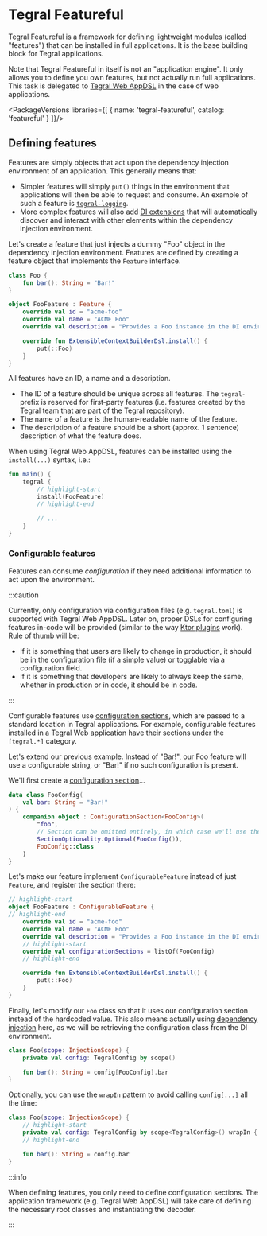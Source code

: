 
# Tegral Featureful

Tegral Featureful is a framework for defining lightweight modules (called "features") that can be installed in full applications. It is the base building block for Tegral applications.

Note that Tegral Featureful in itself is not an "application engine". It only allows you to define you own features, but not actually run full applications. This task is delegated to [Tegral Web AppDSL](../../web/appdsl) in the case of web applications.

<PackageVersions libraries={[
    { name: 'tegral-featureful', catalog: 'featureful' }
]}/>

## Defining features

Features are simply objects that act upon the dependency injection environment of an application. This generally means that:

- Simpler features will simply `put()` things in the environment that applications will then be able to request and consume. An example of such a feature is [`tegral-logging`](/core/logging/index.mdx). <!-- TODO link -->
- More complex features will also add [DI extensions](/core/di/extensions/introduction.md) that will automatically discover and interact with other elements within the dependency injection environment.

Let's create a feature that just injects a dummy "Foo" object in the dependency injection environment. Features are defined by creating a feature object that implements the `Feature` interface.

```kotlin
class Foo {
    fun bar(): String = "Bar!"
}

object FooFeature : Feature {
    override val id = "acme-foo"
    override val name = "ACME Foo"
    override val description = "Provides a Foo instance in the DI environment"

    override fun ExtensibleContextBuilderDsl.install() {
        put(::Foo)
    }
}
```

All features have an ID, a name and a description.

- The ID of a feature should be unique across all features. The `tegral-` prefix is reserved for first-party features (i.e. features created by the Tegral team that are part of the Tegral repository).
- The name of a feature is the human-readable name of the feature.
- The description of a feature should be a short (approx. 1 sentence) description of what the feature does.

When using Tegral Web AppDSL, features can be installed using the `install(...)` syntax, i.e.:

```kotlin
fun main() {
    tegral {
        // highlight-start
        install(FooFeature)
        // highlight-end

        // ...
    }
}
```

### Configurable features

Features can consume *configuration* if they need additional information to act upon the environment.

:::caution

Currently, only configuration via configuration files (e.g. `tegral.toml`) is supported with Tegral Web AppDSL. Later on, proper DSLs for configuring features in-code will be provided (similar to the way [Ktor plugins](https://ktor.io/docs/custom-plugins-base-api.html) work). Rule of thumb will be:

- If it is something that users are likely to change in production, it should be in the configuration file (if a simple value) or togglable via a configuration field.
- If it is something that developers are likely to always keep the same, whether in production or in code, it should be in code.

:::

Configurable features use [configuration sections](/core/config/sections.md), which are passed to a standard location in Tegral applications. For example, configurable features installed in a Tegral Web application have their sections under the `[tegral.*]` category.

Let's extend our previous example. Instead of "Bar!", our Foo feature will use a configurable string, or "Bar!" if no such configuration is present.

We'll first create a [configuration section](/core/config/sections.md#defining-the-sections)...

```kotlin
data class FooConfig(
    val bar: String = "Bar!"
) {
    companion object : ConfigurationSection<FooConfig>(
        "foo",
        // Section can be omitted entirely, in which case we'll use the default
        SectionOptionality.Optional(FooConfig()),
        FooConfig::class
    )
}
```

Let's make our feature implement `ConfigurableFeature` instead of just `Feature`, and register the section there:

```kotlin
// highlight-start
object FooFeature : ConfigurableFeature {
// highlight-end
    override val id = "acme-foo"
    override val name = "ACME Foo"
    override val description = "Provides a Foo instance in the DI environment"
    // highlight-start
    override val configurationSections = listOf(FooConfig)
    // highlight-end

    override fun ExtensibleContextBuilderDsl.install() {
        put(::Foo)
    }
}
```

Finally, let's modify our `Foo` class so that it uses our configuration section instead of the hardcoded value. This also means actually using [dependency injection](/core/di/injection.md) here, as we will be retrieving the configuration class from the DI environment.

```kotlin
class Foo(scope: InjectionScope) {
    private val config: TegralConfig by scope()

    fun bar(): String = config[FooConfig].bar
}
```

Optionally, you can use the `wrapIn` pattern to avoid calling `config[...]` all the time:

```kotlin
class Foo(scope: InjectionScope) {
    // highlight-start
    private val config: TegralConfig by scope<TegralConfig>() wrapIn { it[FooConfig] }
    // highlight-end

    fun bar(): String = config.bar
}
```

:::info

When defining features, you only need to define configuration sections. The application framework (e.g. Tegral Web AppDSL) will take care of defining the necessary root classes and instantiating the decoder.

:::
